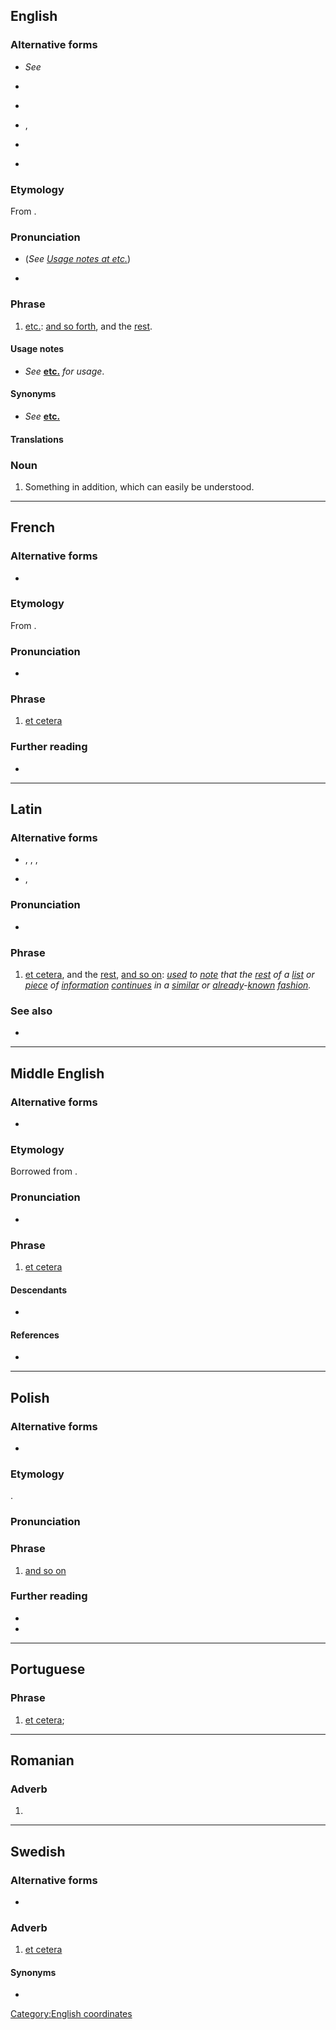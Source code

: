 {{also|etcetera|etcétera|etcètera|et cétéra}}
==English==
{{wikipedia}}

===Alternative forms===
* {{sense|abbreviated}} ''See'' '''{{l|en|etc.}}'''
* {{sense|dated}} {{l|en|& cetera}}
* {{sense|pronunciation spelling}} {{alter|en|ekcetera|ekcetra|excetera|exetera}}
* {{sense|obsolete}} {{l|en|et caetera}}, {{l|en|et cætera}}
* {{sense|proscribed}} {{l|en|etcetera}}
* {{sense|hypercorrect|obsolete}} {{l|en|et ceteræ}}

===Etymology===
From {{uder|en|la|et cētera||and the [[other]] [[thing]]s; and the [[rest]] of the [[thing]]s}}.

===Pronunciation===
* {{IPA|en|/ˌɛt ˈsɛt(ə)ɹə/|/ˌɛkˈsɛt(ə)ɹə/|/ɪt ˈsɛt(ə)ɹə/|/ɪkˈsɛt(ə)ɹə/}} (''See [[etc.#Usage notes|Usage notes at etc.]]'')
*: {{audio|en|en-us-etc.ogg|Audio (US)}}
* {{audio|en|LL-Q1860 (eng)-Back ache-et cetera.wav|Audio}}

===Phrase===
{{en-phrase|head=et cetera}}

# {{lb|en|uncommon}} {{n-g|The full form of}} [[etc.]]: [[and so forth]], and the [[rest]].

====Usage notes====
* ''See'' '''[[etc.#Usage notes|etc.]]''' ''for usage''.

====Synonyms====
* ''See'' '''[[etc.]]'''

====Translations====
{{trans-see|noting the omission of the remainder of a list|etc.|and so forth}}

===Noun===
{{en-noun|head=et cetera}}

# Something in addition, which can easily be understood.

[[Category:English coordinates]]

----

==French==

===Alternative forms===
* {{alter|fr|et caetera|et cætera|& cetera|et cétéra|etc.|&c.}}

===Etymology===
From {{bor|fr|la|et cētera}}.

===Pronunciation===
* {{fr-IPA|ett cétéra}}

===Phrase===
{{head|fr|phrase|head=et cetera}}

# [[#English|et cetera]]

===Further reading===
* {{R:TLFi}}

----

==Latin==

===Alternative forms===
* {{sense|abbreviation}} {{l|la|etc.}}, {{l|la|etc}}, {{l|la|&c.}}, {{l|la|et c.}}
* {{sense|nonstandard}} {{l|la|et caetera}}, {{l|la|et cætera}}

===Pronunciation===
* {{la-IPA|eccl=yes|et cētera}}

===Phrase===
{{head|la|phrase|head=[[et]] [[cētera]]}}

# [[#English|et cetera]], and the [[rest]], [[and so on]]: ''[[use]]d to [[note]] that the [[rest]] of a [[list]] or [[piece]] of [[information]] [[continue]]s in a [[similar]] or [[already]]-[[known]] [[fashion]].''

===See also===
* {{l|la|et hoc genus omne}}

----

==Middle English==

===Alternative forms===
* {{alter|enm|etc.|& cetera|&c}}

===Etymology===
Borrowed from {{bor|enm|la|et cetera}}.

===Pronunciation===
* {{IPA|enm|/ˈɛt sɛtəra/}}

===Phrase===
{{head|enm|phrase|head=et cetera}}

# [[#English|et cetera]]

====Descendants====
* {{desc|en|et cetera|etc.}}

====References====
* {{R:MED Online|entry=et cetera|pos=Latin phr|id=MED14576|accessdate=2018-10-26}}

----

==Polish==

===Alternative forms===
* {{alt|pl|etc.||abbreviated}}

===Etymology===
{{bor+|pl|la|et cētera}}.

===Pronunciation===
{{pl-p|et ˈce.te.ra|et ce'te.ra}}

===Phrase===
{{head|pl|phrase|head=et cetera}}

# [[and so on]]
#: {{syn|pl|i tak dalej}}

===Further reading===
* {{R:pl:WSJP}}
* {{R:pl:PWN}}

----

==Portuguese==

===Phrase===
{{head|pt|phrase|head=[[et]] [[cetera]]}}

# [[#English|et cetera]]; {{l|en|and so on}}

----

==Romanian==

===Adverb===
{{ro-adv}}

# {{alternative spelling of|ro|etcetera}}

----

==Swedish==

===Alternative forms===
* {{alter|sv|etcetera|etc.}}

===Adverb===
{{head|sv|adverb}}

# [[#English|et cetera]] {{gloss|and so on}}

====Synonyms====
* {{l|sv|och så vidare}}